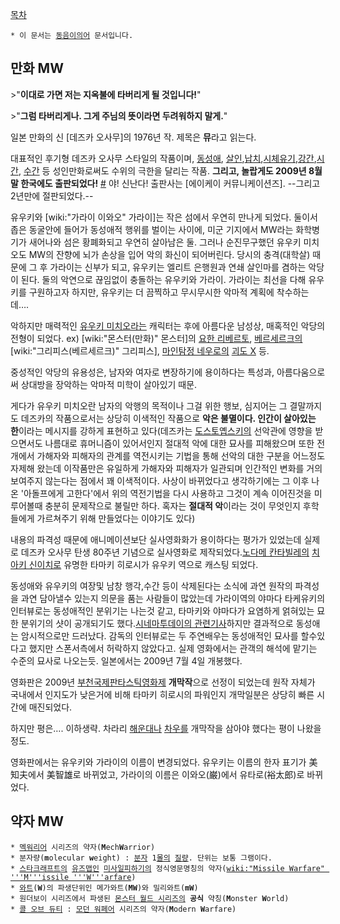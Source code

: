 [[목차]]
 * 이 문서는 [[동음이의어]] 문서입니다.
== 만화 MW ==

>"'''이대로 가면 저는 지옥불에 타버리게 될 것입니다!'''"

>"'''그럼 타버리게나. 그게 주님의 뜻이라면 두려워하지 말게.'''"

일본 만화의 신 [데즈카 오사무]의 1976년 작. 제목은 '''뮤'''라고 읽는다.

대표적인 후기형 데즈카 오사무 스타일의 작품이며, [[동성애]], [[살인]],[[납치]],[[시체유기]],[[강간]],[[시간]], [[수간]] 등 성인만화로써도 수위의 극한을 달리는 작품. '''그리고, 놀랍게도 2009년 8월말 한국에도 출판되었다!''' [http://www.yes24.com/24/goods/3515758 #] 야! 신난다! 출판사는 [에이케이 커뮤니케이션즈]. --그리고 2년만에 절판되었다.--

유우키와 [wiki:"가라이 이와오" 가라이]는 작은 섬에서 우연히 만나게 되었다. 둘이서 좁은 동굴안에 들어가 동성애적 행위를 벌이는 사이에, 미군 기지에서 MW라는 화학병기가 새어나와 섬은 황폐화되고 우연히 살아남은 둘. 그러나 순진무구했던 유우키 미치오도 MW의 잔향에 뇌가 손상을 입어 악의 화신이 되어버린다. 당시의 충격(대학살) 때문에 그 후 가라이는 신부가 되고, 유우키는 엘리트 은행원과 연쇄 살인마를 겸하는 악당이 된다. 둘의 악연으로 끊임없이 충돌하는 유우키와 가라이. 가라이는 최선을 다해 유우키를 구원하고자 하지만, 유우키는 더 끔찍하고 무시무시한 악마적 계획에 착수하는데….

악하지만 매력적인 [[유우키 미치오]]라는 캐릭터는 후에 아름다운 남성상, 매혹적인 악당의 전형이 되었다. 
ex) [wiki:"몬스터(만화)" 몬스터]의 [[요한 리베르토]], [[베르세르크]]의 [wiki:"그리피스(베르세르크)" 그리피스], [[마인탐정 네우로]]의 [[괴도 X]] 등. 

중성적인 악당의 유용성은, 남자와 여자로 변장하기에 용이하다는 특성과, 아름다움으로써 상대방을 장악하는 악마적 미학이 살아있기 때문. 

게다가 유우키 미치오란 남자의 악행의 목적이나 그걸 위한 행보, 심지어는 그 결말까지도 데즈카의 작품으로서는 상당히 이색적인 작품으로 '''악은 불멸이다. 인간이 살아있는 한'''이라는 메시지를 강하게 표현하고 있다(데즈카는 [[도스토옙스키]]의 선악관에 영향을 받으면서도 나름대로 휴머니즘이 있어서인지 절대적 악에 대한 묘사를 피해왔으며 또한 전개에서 가해자와 피해자의 관계를 역전시키는 기법을 통해 선악의 대한 구분을 어느정도 자제해 왔는데 이작품만은 유일하게 가해자와 피해자가 일관되며 인간적인 변화를 거의 보여주지 않는다는 점에서 꽤 이색적이다. 사상이 바뀌었다고 생각하기에는 그 이후 나온 '아돌프에게 고한다'에서 위의 역전기법을 다시 사용하고 그것이 계속 이어진것을 미루어볼때 충분히 문제작으로 불릴만 하다. 혹자는 '''절대적 악'''이라는 것이 무엇인지 후학들에게 가르쳐주기 위해 만들었다는 이야기도 있다)

내용의 파격성 때문에 애니메이션보단 실사영화화가 용이하다는 평가가 있었는데 실제로 데즈카 오사무 탄생 80주년 기념으로 실사영화로 제작되었다.[[노다메 칸타빌레]]의 [[치아키 신이치]]로 유명한 타마키 히로시가 유우키 역으로 캐스팅 되었다. 

동성애와 유우키의 여장및 남창 행각,수간 등이 삭제된다는 소식에 과연 원작의 파격성을 과연 담아낼수 있는지 의문을 품는 사람들이 많았는데 가라이역의 야마다 타케유키의 인터뷰로는 동성애적인 분위기는 나는것 같고, 타마키와 야마다가 요염하게 얽혀있는 묘한 분위기의 샷이 공개되기도 했다.[http://www.cinematoday.jp/page/N0018693 시네마투데이의 관련기사]하지만 결과적으로 동성애는 암시적으로만 드러났다. 감독의 인터뷰로는 두 주연배우는 동성애적인 묘사를 할수있다고 했지만 스폰서측에서 허락하지 않았다고. 실제 영화에서는 관객의 해석에 맡기는 수준의 묘사로 나오는듯. 일본에서는 2009년 7월 4일 개봉했다. 

영화판은 2009년 [[부천국제판타스틱영화제]] '''개막작'''으로 선정이 되었는데 원작 자체가 국내에서 인지도가 낮은거에 비해 타마키 히로시의 파워인지 개막일분은 상당히 빠른 시간에 매진되었다.

하지만 평은…. 이하생략. 차라리 [[해운대]]나 [[차우]]를 개막작을 삼아야 했다는 평이 나왔을 정도.

영화판에서는 유우키와 가라이의 이름이 변경되었다. 유우키는 이름의 한자 표기가 美知夫에서 美智雄로 바뀌었고, 가라이의 이름은 이와오(巌)에서 유타로(裕太郎)로 바뀌었다.

== 약자 MW ==
 * [[멕워리어]] 시리즈의 약자('''M'''ech'''W'''arrior)
 * 분자량('''m'''olecular '''w'''eight) : [[분자]] 1[[몰]]의 [[질량]]. 단위는 보통 그램이다.
 * [[스타크래프트]]의 [[유즈맵]]인 [[미사일피하기]]의 정식영문명칭의 약자([[wiki:"Missile Warfare" '''M'''issile '''W'''arfare]])
 * [[와트]]('''W''')의 파생단위인 메가와트('''MW''')와 밀리와트('''mW''')
 * 원더보이 시리즈에서 파생된 [[몬스터 월드 시리즈]]의 '''공식''' 약칭('''M'''onster '''W'''orld)
 * [[콜 오브 듀티]] : [[모던 워페어]] 시리즈의 약자('''M'''odern '''W'''arfare)
